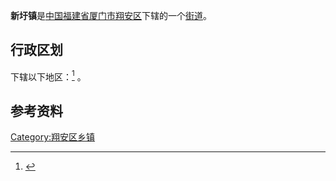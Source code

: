 {{中国乡级行政区|35/02/13/103/000}}
'''新圩镇'''是[[中华人民共和国|中国]][[福建省|福建省]][[厦门市|厦门市]][[翔安区|翔安区]]下辖的一个[[街道|街道]]。

== 行政区划 ==
{{PAGENAMEBASE}}下辖以下地区：<ref>{{PRC admin/ref sgc|35/02/13/103/000}}</ref>
{{PRC admin/children|35/02/13/103/000}}。

== 参考资料 ==
{{reflist}}

{{翔安区行政区划}}
{{福建小作品}}
[[Category:翔安区乡镇|Category:翔安区乡镇]]